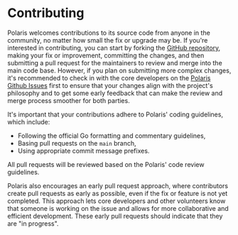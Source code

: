 # Contributing

Polaris welcomes contributions to its source code from anyone in the community, 
no matter how small the fix or upgrade may be. If you're interested in contributing, 
you can start by forking the [GitHub repository], making your fix or improvement, 
committing the changes, and then submitting a pull request for the maintainers 
to review and merge into the main code base. However, if you plan on submitting 
more complex changes, it's recommended to check in with the core developers on 
the [Polaris Github Issues] first to ensure that your changes align with the project's 
philosophy and to get some early feedback that can make the review and merge process 
smoother for both parties.

It's important that your contributions adhere to Polaris' coding guidelines, which 
include:
- Following the official Go formatting and commentary guidelines, 
- Basing pull requests on the `main` branch,
- Using appropriate commit message prefixes. 

All pull requests will be reviewed based on the Polaris' code review guidelines.

Polaris also encourages an early pull request approach, where contributors create pull 
requests as early as possible, even if the fix or feature is not yet completed. 
This approach lets core developers and other volunteers know that someone is 
working on the issue and allows for more collaborative and efficient development. 
These early pull requests should indicate that they are "in progress".

[GitHub repository]: https://github.com/berachain/polaris
[Polaris Github Issues]:https://github.com/berachain/polaris/issues